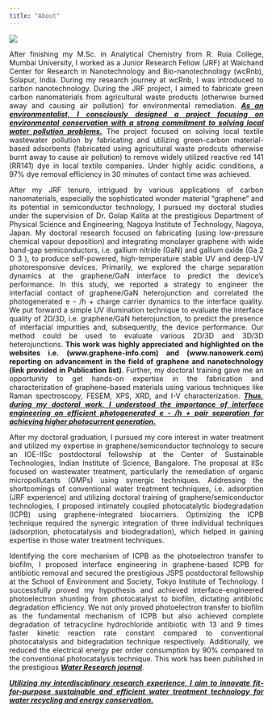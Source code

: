 ```yaml
---
title: "About" 
---
```


![](pictures/research_path.png)

::: {style="text-align: justify"}
After finishing my M.Sc. in Analytical Chemistry from R. Ruia College, Mumbai University, I worked as a Junior Research Fellow (JRF) at Walchand Center for Research in Nanotechnology and Bio-nanotechnology (wcRnb), Solapur, India. During my research journey at wcRnb, I was introduced to carbon nanotechnology. During the JRF project, I aimed to fabricate green carbon nanomaterials from agricultural waste products (otherwise burned away and causing air pollution) for environmental remediation. [***As an environmentalist, I consciously designed a project focusing on environmental conservation with a strong commitment to solving local water pollution problems.***]{.underline} The project focused on solving local textile wastewater pollution by fabricating and utilizing green-carbon material-based adsorbents (fabricated using agricultural waste prodcuts otherwise burnt away to cause air pollution) to remove widely utilized reactive red 141 (RR141) dye in local textile companies. Under highly acidic conditions, a 97% dye removal efficiency in 30 minutes of contact time was achieved.

After my JRF tenure, intrigued by various applications of carbon nanomaterials, especially the sophisticated wonder material “graphene” and its potential in semiconductor technology, I pursued my doctoral studies under the supervision of Dr. Golap Kalita at the prestigious Department of Physical Science and Engineering, Nagoya Institute of Technology, Nagoya, Japan. My doctoral research focused on fabricating (using low-pressure chemical vapour deposition) and integrating monolayer graphene with wide band-gap semiconductors, i.e. gallium nitride (GaN) and gallium oxide (Ga 2 O 3 ), to produce self-powered, high-temperature stable UV and deep-UV photoresponsive devices. Primarily, we explored the charge separation dynamics at the graphene/GaN interface to predict the device's performance. In this study, we reported a strategy to engineer the interfacial contact of graphene/GaN heterojunction and correlated the photogenerated e - /h + charge carrier dynamics to the interface quality. We put forward a simple UV illumination technique to evaluate the interface quality of 2D/3D, i.e. graphene/GaN heterojunction, to predict the presence of interfacial impurities and, subsequently, the device performance. Our method could be used to evaluate various 2D/3D and 3D/3D heterojunctions. **This work was highly appreciated and highlighted on the websites i.e. (www.graphene-info.com) and (www.nanowerk.com) reporting on advancement in the field of graphene and nanotechnology (link provided in Publication list)**. Further, my doctoral training gave me an opportunity to get hands-on expertise in the fabrication and characterization of graphene-based materials using various techniques like Raman spectroscopy, FESEM, XPS, XRD, and I-V characterization. [***Thus, during my doctoral work, I understood the importance of interface engineering on efficient photogenerated e - /h + pair separation for achieving higher photocurrent generation.***]{.underline}

After my doctoral graduation, I pursued my core interest in water treatment and utilized my expertise in graphene/semiconductor technology to secure an IOE-IISc postdoctoral fellowship at the Center of Sustainable Technologies, Indian Institute of Science, Bangalore. The proposal at IISc focused on wastewater treatment, particularly the remediation of organic micropollutants (OMPs) using synergic techniques. Addressing the shortcomings of conventional water treatment techniques, i.e. adsorption (JRF experience) and utilizing doctoral training of graphene/semiconductor technologies, I proposed intimately coupled photocatalytic biodegradation (ICPB) using graphene-integrated biocarriers. Optimizing the ICPB technique required the synergic integration of three individual techniques (adsorption, photocatalysis and biodegradation), which helped in gaining expertise in those water treatment techniques.

Identifying the core mechanism of ICPB as the photoelectron transfer to biofilm, I proposed interface engineering in graphene-based ICPB for antibiotic removal and secured the prestigious JSPS postdoctoral fellowship at the School of Environment and Society, Tokyo Institute of Technology. I successfully proved my hypothesis and achieved interface-engineered photoelectron shunting from photocatalyst to biofilm, dictating antibiotic degradation efficiency. We not only proved photoelectron transfer to biofilm as the fundamental mechanism of ICPB but also achieved complete degradation of tetracycline hydrochloride antibiotic with 13 and 9 times faster kinetic reaction rate constant compared to conventional photocatalysis and bidegradation technique respectively. Additionally, we reduced the electrical energy per order consumption by 90% compared to the conventional photocatalysis technique. This work has been published in the prestigious [***Water Research journal***]{.underline}.

[***Utilizing my interdisciplinary research experience, I aim to innovate fit-for-purpose sustainable and efficient water treatment technology for water recycling and energy conservation.***]{.underline}
:::
